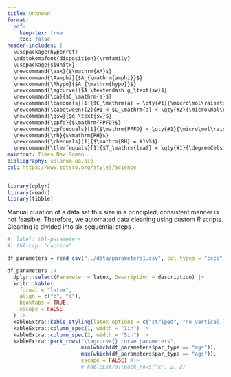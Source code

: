 ```yaml
---
title: Unknown
format:
  pdf:
    keep-tex: true  
    toc: false
header-includes: |
  \usepackage{hyperref}
  \addtokomafont{disposition}{\rmfamily}
  \usepackage{siunitx}
  \newcommand{\aax}{$\mathrm{AA}$}
  \newcommand{\Aamphi}{$A_{\mathrm{amphi}}$}
  \newcommand{\Ahypo}{$A_{\mathrm{hypo}}$}
  \newcommand{\agcurve}{$A \textendash g_\text{sw}$}
  \newcommand{\ca}{$C_\mathrm{a}$}
  \newcommand{\caequals}[1]{$C_\mathrm{a} = \qty{#1}{\micro\mol\raiseto{-1}\mol}$}
  \newcommand{\cabetween}[2]{#1 < $C_\mathrm{a} < \qty{#2}{\micro\mol\raiseto{-1}\mol}$}
  \newcommand{\gsw}{$g_\text{sw}$}
  \newcommand{\ppfd}{$\mathrm{PPFD}$}
  \newcommand{\ppfdequals}[1]{$\mathrm{PPFD} = \qty{#1}{\micro\mol\raiseto{-2}\meter\raiseto{-1}\second}$}
  \newcommand{\rh}{$\mathrm{RH}$}
  \newcommand{\rhequals}[1]{$\mathrm{RH} = #1\%$}
  \newcommand{\tleafequals}[1]{$T_\mathrm{leaf} = \qty{#1}{\degreeCelsius}$}
mainfont: Times New Roman
bibliography: solanum-aa.bib
csl: https://www.zotero.org/styles/science
---
```


```r
library(dplyr)
library(readr)
library(tibble)
```

Manual curation of a data set this size in a principled, consistent manner is not feasible. Therefore, we automated data cleaning using custom *R* scripts. Cleaning is divided into six sequential steps \autoref{tbl-parameters}.

```r
#| label: tbl-parameters
#| tbl-cap: "caption"

df_parameters = read_csv("../data/parameters1.csv", col_types = "cccc", n_max = 6) 

df_parameters |>
  dplyr::select(Parameter = latex, Description = description) |>
  knitr::kable(
    format = "latex",
    align = c("c", "l"),
    booktabs = TRUE,
    escape = FALSE
  ) |>
  kableExtra::kable_styling(latex_options = c("striped", "no_vertical_lines")) |>
  kableExtra::column_spec(1, width = "1in") |>
  kableExtra::column_spec(2, width = "5in") |>
  kableExtra::pack_rows("\\agcurve{} curve parameters",
                        min(which(df_parameters$par_type == "ags")),
                        max(which(df_parameters$par_type == "ags")),
                        escape = FALSE) #|>
                        # kableExtra::pack_rows("x", 2, 2)


```
